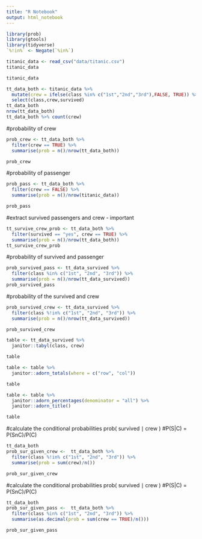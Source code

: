 ```yaml
---
title: "R Notebook"
output: html_notebook
---
```


```r
library(prob)
library(gtools)
library(tidyverse)
`%!in%` <- Negate(`%in%`)
```

```r
titanic_data <- read_csv("data/titanic.csv")
titanic_data
```

```r
titanic_data
```
```r
tt_data_both <- titanic_data %>% 
  mutate(crew = ifelse(class %in% c("1st","2nd","3rd"),FALSE, TRUE)) %>% 
  select(class,crew,survived)
tt_data_both
nrow(tt_data_both)
tt_data_both %>% count(crew)
```




#probability of crew

```r
prob_crew <- tt_data_both %>% 
  filter(crew == TRUE) %>% 
  summarise(prob = n()/nrow(tt_data_both))

prob_crew
```
#probability of passenger

```r
prob_pass <- tt_data_both %>% 
  filter(crew == FALSE) %>% 
  summarise(prob = n()/nrow(titanic_data))

prob_pass
```

#extract survived passengers and crew - important

```r
tt_survive_crew_prob <- tt_data_both %>% 
  filter(survived == "yes", crew == TRUE) %>% 
  summarise(prob = n()/nrow(tt_data_both))
tt_survive_crew_prob
```

#probability of survived and  passenger
```r
prob_survived_pass <- tt_data_survived %>% 
  filter(class %in% c("1st", "2nd", "3rd")) %>% 
  summarise(prob = n()/nrow(tt_data_survived))
prob_survived_pass 
```


#probability of the survived and crew
```r
prob_survived_crew <- tt_data_survived %>% 
  filter(class %!in% c("1st", "2nd", "3rd")) %>% 
  summarise(prob = n()/nrow(tt_data_survived))

prob_survived_crew 
```


```r
table <- tt_data_survived %>%
  janitor::tabyl(class, crew)

table
```

```r
table <- table %>%
  janitor::adorn_totals(where = c("row", "col"))

table
```

```r
table <- table %>%
  janitor::adorn_percentages(denominator = "all") %>% 
  janitor::adorn_title()

table
```




#calculate the conditional probabilities prob( survived ∣ crew ) 
#P(S|C) = P(SnC)/P(C)

```r
tt_data_both
prob_sur_given_crew <-  tt_data_both %>%
  filter(class %!in% c("1st", "2nd", "3rd")) %>%
  summarise(prob = sum(crew)/n())

prob_sur_given_crew
```

#calculate the conditional probabilities prob( survived ∣ crew ) 
#P(S|C) = P(SnC)/P(C)

```r
tt_data_both
prob_sur_given_pass <-  tt_data_both %>%
  filter(class %in% c("1st", "2nd", "3rd")) %>%
  summarise(as.decimal(prob = sum(crew == TRUE)/n()))

prob_sur_given_pass
```






